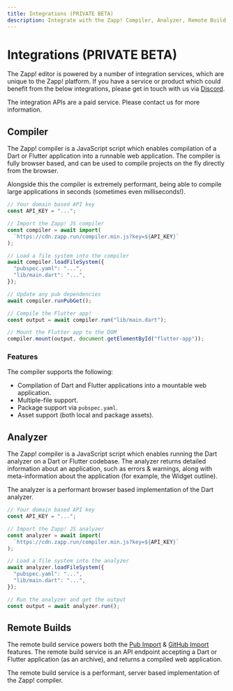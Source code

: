 ```yaml
---
title: Integrations (PRIVATE BETA)
description: Integrate with the Zapp! Compiler, Analyzer, Remote Build & more.
---
```


# Integrations (PRIVATE BETA)

The Zapp! editor is powered by a number of integration services, which are unique to the Zapp! platform.
If you have a service or product which could benefit from the below integrations, please get in touch
with us via [Discord](https://zapp.run/on/discord).

<Info>
  The integration APIs are a paid service. Please contact us for more
  information.
</Info>

## Compiler

The Zapp! compiler is a JavaScript script which enables compilation of a Dart or Flutter application
into a runnable web application. The compiler is fully browser based, and can be used to compile
projects on the fly directly from the browser.

Alongside this the compiler is extremely performant, being able to compile large applications in
seconds (sometimes even milliseconds!).

```js
// Your domain based API key
const API_KEY = "...";

// Import the Zapp! JS compiler
const compiler = await import(
  `https://cdn.zapp.run/compiler.min.js?key=${API_KEY}`
);

// Load a file system into the compiler
await compiler.loadFileSystem({
  "pubspec.yaml": "...",
  "lib/main.dart": "...",
});

// Update any pub dependencies
await compiler.runPubGet();

// Compile the Flutter app!
const output = await compiler.run("lib/main.dart");

// Mount the Flutter app to the DOM
compiler.mount(output, document.getElementById("flutter-app"));
```

### Features

The compiler supports the following:

- Compilation of Dart and Flutter applications into a mountable web application.
- Multiple-file support.
- Package support via `pubspec.yaml`.
- Asset support (both local and package assets).

## Analyzer

The Zapp! compiler is a JavaScript script which enables running the Dart analyzer on a Dart or Flutter
codebase. The analyzer returns detailed information about an application, such as errors & warnings,
along with meta-information about the application (for example, the Widget outline).

The analyzer is a performant browser based implementation of the Dart analyzer.

```js
// Your domain based API key
const API_KEY = "...";

// Import the Zapp! JS analyzer
const analyzer = await import(
  `https://cdn.zapp.run/compiler.min.js?key=${API_KEY}`
);

// Load a file system into the analyzer
await analyzer.loadFileSystem({
  "pubspec.yaml": "...",
  "lib/main.dart": "...",
});

// Run the analyzer and get the output
const output = await analyzer.run();
```

## Remote Builds

The remote build service powers both the [Pub Import](/features/pubdev-previews)
& [GitHub Import](/features/github-import) features. The remote build service is an API endpoint
accepting a Dart or Flutter application (as an archive), and returns a compiled web application.

The remote build service is a performant, server based implementation of the Zapp! compiler.
